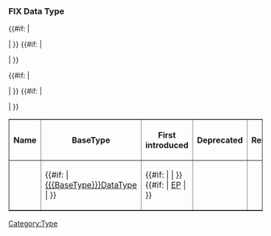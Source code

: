 ===FIX Data Type {{{Name}}}===
<table border="1"><tr>
<th>Name</th>
<th>BaseType</th>
<th>First introduced</th>
{{#if: {{{deprecated|}}} |
  <th>Deprecated</th>
| }}
{{#if: {{{removed|}}} |
  <th>Removed</th>
| }}</tr><tr>
<td>{{{Name}}}</td>
<td>{{#if: {{{BaseType|}}} | [[{{{BaseType}}}DataType]] | }}</td>
<td>{{#if: {{{added|}}} | [[:Category:{{{added}}}|{{{added}}}]] | }} {{#if: {{{addedEP|}}} | [[:Category:EP{{{addedEP}}}|EP{{{addedEP}}}]] | }}</td>
{{#if: {{{deprecated|}}} |
  <td>[[:Category:{{{deprecated}}}|{{{deprecated}}}]]</td>
| }}
{{#if: {{{removed|}}} |
  <td>[[:Category:{{{removed}}}|{{{removed}}}]]</td>
| }}</tr></table>

{{{Description|}}}

{{{Elaboration|}}}
<includeonly>[[Category:Type]]</includeonly>
